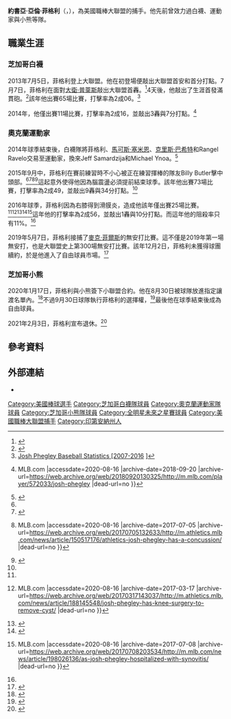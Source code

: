 {{Infobox baseball biography
| name        = 喬許·菲格利<br />Josh Phegley
| image       = Josh Phegley on August 16, 2015.jpg
| image_size  = 
| caption     = 2015年的菲格利
| team        = 
| number      = 
| position    = [[捕手|捕手]]
| birth_date  = {{birth date and age|mf=yes|1988|2|12}}
| birth_place = {{USA}}[[印第安納州|印第安納州]][[特雷霍特|特雷霍特]]
| bats        = 右
| throws      = 右
| debutleague = 美國職棒大聯盟
| debutdate   = 7月5日
| debutyear   = 2013年
| debutteam   = 芝加哥白襪
| finalleague = 美國職棒大聯盟
| finaldate   = 8月25日
| finalyear   = 2020年
| finalteam   = 芝加哥小熊
| statleague  = 美國職棒大聯盟
| stat1label  = [[打擊率|打擊率]]
| stat1value  = .225
| stat2label  = [[全壘打|全壘打]]
| stat2value  = 35
| stat3label  = [[打點|打點]]
| stat3value  = 162
| teams =
* [[芝加哥白襪|芝加哥白襪]] ({{mlby|2013}}–{{mlby|2014}})
* [[奧克蘭運動家|奧克蘭運動家]] ({{mlby|2015}}–{{mlby|2019}})
* [[芝加哥小熊|芝加哥小熊]] ({{mlby|2020}})
|highlights=
}}
'''約書亞·亞倫·菲格利'''（{{lang-en|Joshua Aaron Phegley}}，{{bd|1989年|2月12日|}}），為美國職棒大聯盟的捕手。他先前曾效力過白襪、運動家與小熊等隊。

==職業生涯==
===芝加哥白襪===
2013年7月5日，菲格利登上大聯盟。他在初登場便敲出大聯盟首安和首分打點。7月7日，菲格利在面對[[大衛·普萊斯|大衛·普萊斯]]敲出大聯盟首轟。<ref>{{cite news|title=David Price throws 8-hit complete game as Rays sweep White Sox|url=http://scores.espn.go.com/mlb/recap?gameId=330707130|work=ESPN|agency=Associated Press|accessdate=July 25, 2013|date=July 7, 2013|archive-date=2016-03-04|archive-url=https://web.archive.org/web/20160304111143/http://scores.espn.go.com/mlb/recap?gameId=330707130|dead-url=no}}</ref>4天後，他敲出了生涯首發滿貫砲。<ref>{{cite web |url=http://m.mlb.com/player/572033/josh-phegley/2013/gamelogs/R/hitting/MLB |title=Josh Phegley Stats, Fantasy & News | athletics.com |publisher=M.mlb.com |accessdate=2015-06-12 |archiveurl=https://web.archive.org/web/20150614093537/http://m.mlb.com/player/572033/josh-phegley/2013/gamelogs/R/hitting/MLB |archivedate=2015-06-14 |dead-url=no }}</ref>該年他出賽65場比賽，打擊率為2成06。<ref>[http://www.thebaseballcube.com/players/profile.asp?P=Josh-Phegley {{Wayback|url=http://www.thebaseballcube.com/players/profile.asp?P=Josh-Phegley |date=20170616135214 }} Josh Phegley Baseball Statistics [2007-2016]<!-- Bot generated title -->]</ref>

2014年，他僅出賽11場比賽，打擊率為2成16，並敲出3轟與7分打點。<ref name=autogenerated1>{{Cite web |url=http://m.mlb.com/player/572033/josh-phegley |title=Josh Phegley Stats, Fantasy & News {{!}} MLB.com<!-- Bot generated title --> |accessdate=2020-08-16 |archive-date=2018-09-20 |archive-url=https://web.archive.org/web/20180920130325/http://m.mlb.com/player/572033/josh-phegley |dead-url=no }}</ref>

===奧克蘭運動家===
2014年球季結束後，白襪隊將菲格利、[[馬可斯·塞米恩|馬可斯·塞米恩]]、[[克里斯·巴希特|克里斯·巴希特]]和Rangel Ravelo交易至運動家，換來Jeff Samardzija和Michael Ynoa。<ref>{{cite news|title=A's trade pitcher Jeff Samardzija to White Sox|url=http://sports.espn.go.com/espn/wire?section=mlb&id=12004608|accessdate=December 9, 2014|agency=Associated Press|publisher=ESPN.com|date=December 9, 2014}}</ref>

2015年9月中，菲格利在賽前練習時不小心被正在練習揮棒的隊友Billy Butler擊中頭部。<ref name=autogenerated1 /><ref>{{Cite web |url=http://www.athleticsnation.com/2015/9/20/9359891/athletics-call-up-bryan-anderson-to-spell-concussed-josh-phegley |title=Oakland A's call up Bryan Anderson to spell concussed Josh Phegley - Athletics Nation<!-- Bot generated title --> |accessdate=2020-08-16 |archive-date=2017-03-17 |archive-url=https://web.archive.org/web/20170317143706/http://www.athleticsnation.com/2015/9/20/9359891/athletics-call-up-bryan-anderson-to-spell-concussed-josh-phegley |dead-url=no }}</ref><ref>{{Cite web |url=http://m.athletics.mlb.com/news/article/150517176/athletics-josh-phegley-has-a-concussion/ |title=Athletics Josh Phegley has a concussion {{!}} MLB.com<!-- Bot generated title --> |accessdate=2020-08-16 |archive-date=2017-07-05 |archive-url=https://web.archive.org/web/20170705132633/http://m.athletics.mlb.com/news/article/150517176/athletics-josh-phegley-has-a-concussion/ |dead-url=no }}</ref><ref>{{Cite web |url=http://www.sfgate.com/athletics/article/A-s-pitching-probables-Sept-23-25-6522857.php |title=A’s Josh Phegley out for the season after concussion - SFGate<!-- Bot generated title --> |accessdate=2020-08-16 |archive-date=2018-06-17 |archive-url=https://web.archive.org/web/20180617115836/https://www.sfgate.com/athletics/article/A-s-pitching-probables-Sept-23-25-6522857.php |dead-url=no }}</ref>這起意外使得他因為腦震盪必須提前結束球季。該年他出賽73場比賽，打擊率為2成49，並敲出9轟與34分打點。<ref name=autogenerated1 />

2016年球季，菲格利因為右膝得到滑膜炎，造成他該年僅出賽25場比賽。<ref name=autogenerated1 /><ref>{{Cite web |url=http://m.athletics.mlb.com/news/article/188145548/josh-phegley-has-knee-surgery-to-remove-cyst/ |title=Josh Phegley has knee surgery to remove cyst {{!}} MLB.com<!-- Bot generated title --> |accessdate=2020-08-16 |archive-date=2017-03-17 |archive-url=https://web.archive.org/web/20170317143037/http://m.athletics.mlb.com/news/article/188145548/josh-phegley-has-knee-surgery-to-remove-cyst/ |dead-url=no }}</ref><ref>{{Cite web |url=http://www.cbssports.com/fantasy/baseball/news/athletics-josh-phegley-dealing-with-sore-knee/ |title=Athletics' Josh Phegley: Dealing with sore knee - CBSSports.com<!-- Bot generated title --> |accessdate=2020-08-16 |archive-date=2017-03-17 |archive-url=https://web.archive.org/web/20170317054955/http://www.cbssports.com/fantasy/baseball/news/athletics-josh-phegley-dealing-with-sore-knee/ |dead-url=no }}</ref><ref>{{Cite web |url=http://www.athleticsnation.com/2016/8/27/12674220/oakland-as-catcher-josh-phegley-has-setback-with-knee |title=Oakland A's catcher Josh Phegley has setback with knee - Athletics Nation<!-- Bot generated title --> |accessdate=2020-08-16 |archive-date=2017-03-17 |archive-url=https://web.archive.org/web/20170317233419/http://www.athleticsnation.com/2016/8/27/12674220/oakland-as-catcher-josh-phegley-has-setback-with-knee |dead-url=no }}</ref><ref>{{Cite web |url=http://m.mlb.com/news/article/198026136/as-josh-phegley-hospitalized-with-synovitis/ |title=A's Josh Phegley hospitalized with synovitis {{!}} MLB.com<!-- Bot generated title --> |accessdate=2020-08-16 |archive-date=2017-07-08 |archive-url=https://web.archive.org/web/20170708203534/http://m.mlb.com/news/article/198026136/as-josh-phegley-hospitalized-with-synovitis/ |dead-url=no }}</ref>這年他的打擊率為2成56，並敲出1轟與10分打點。而這年他的阻殺率只有11%。<ref name=autogenerated1 />

2019年5月7日，菲格利接捕了[[麥克·菲爾斯|麥克·菲爾斯]]的無安打比賽。這不僅是2019年第一場無安打，也是大聯盟史上第300場無安打比賽。該年12月2日，菲格利未獲得球團續約，於是他進入了自由球員市場。<ref>{{cite web|url=https://www.sfchronicle.com/athletics/article/A-s-reportedly-deal-second-baseman-Jurickson-14876022.php|title=A’s part with 2018 All-Star Blake Treinen, trade Jurickson Profar|author=Susan Slusser|date=December 2, 2019|website=[[San_Francisco_Chronicle|San Francisco Chronicle]]|accessdate=December 2, 2019|archive-date=2020-09-21|archive-url=https://web.archive.org/web/20200921061928/https://www.sfchronicle.com/athletics/article/A-s-reportedly-deal-second-baseman-Jurickson-14876022.php|dead-url=no}}</ref>

===芝加哥小熊===
2020年1月17日，菲格利與小熊簽下小聯盟合約。他在8月30日被球隊放進指定讓渡名單內。<ref>{{Cite web |url=https://www.mlbtraderumors.com/2020/08/cubs-to-acquire-jose-martinez.html |title=存档副本 |accessdate=2020-09-01 |archive-date=2021-01-05 |archive-url=https://web.archive.org/web/20210105232829/https://www.mlbtraderumors.com/2020/08/cubs-to-acquire-jose-martinez.html |dead-url=no }}</ref>不過9月30日球隊執行菲格利的選擇權，<ref>{{Cite web |url=https://www.mlbtraderumors.com/2020/09/cubs-select-josh-phegley-dfa-josh-osich.html |title=存档副本 |access-date=2021-02-04 |archive-date=2020-10-27 |archive-url=https://web.archive.org/web/20201027171005/https://www.mlbtraderumors.com/2020/09/cubs-select-josh-phegley-dfa-josh-osich.html |dead-url=no }}</ref>最後他在球季結束後成為自由球員。

2021年2月3日，菲格利宣布退休。<ref>{{Cite web |url=https://www.mlbtraderumors.com/2021/02/josh-phegley-announces-retirement.html |title=存档副本 |access-date=2021-02-04 |archive-date=2021-02-15 |archive-url=https://web.archive.org/web/20210215070758/https://www.mlbtraderumors.com/2021/02/josh-phegley-announces-retirement.html |dead-url=no }}</ref>

==參考資料==
{{Reflist|2}}

==外部連結==
{{Commons category|Josh Phegley}}
{{Baseballstats|mlb=572033|espn=30600|br=p/phegljo01|fangraphs=9308}}
*{{Twitter|JoshPhegley}}

{{DEFAULTSORT:Phegley, Josh}}
[[Category:美國棒球選手|Category:美國棒球選手]]
[[Category:芝加哥白襪隊球員|Category:芝加哥白襪隊球員]]
[[Category:奧克蘭運動家隊球員|Category:奧克蘭運動家隊球員]]
[[Category:芝加哥小熊隊球員|Category:芝加哥小熊隊球員]]
[[Category:全明星未來之星賽球員|Category:全明星未來之星賽球員]]
[[Category:美國職棒大聯盟捕手|Category:美國職棒大聯盟捕手]]
[[Category:印第安納州人|Category:印第安納州人]]